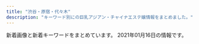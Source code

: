 ```yaml
---
title: "渋谷・原宿・代々木"
description: "キーワード別にの巨乳アジアン・チャイナエステ嬢情報をまとめました。"
---
```


新着画像と新着キーワードをまとめています。
2021年01月16日の情報です。

<DmmAffiliateIns />
<KeywordTable
  shops={
    [
    {
        "station": "JR\u4ee3\u3005\u6728\u99c5",
        "name": "\u6953",
        "url": "http://www.kaede-es.club/",
        "keywords": {},
        "img_links": [
            "http://www.kaede-es.club/images/nav/nav-sys.jpg",
            "http://www.kaede-es.club/images/staff/2/miki.jpg",
            "http://www.kaede-es.club/images/staff/neinei2.jpg",
            "http://www.kaede-es.club/images/index-tiba_02.jpg",
            "http://www.kaede-es.club/images/staff/emi.jpg",
            "http://www.kaede-es.club/images/nav/nav-staff.jpg",
            "http://www.kaede-es.club/images/staff/2/nana.jpg",
            "http://www.kaede-es.club/images/t-off-ico.jpg",
            "http://www.kaede-es.club/images/20200928173241.png",
            "http://www.kaede-es.club/images/nav/nav-job.jpg",
            "http://www.kaede-es.club/images/staff/4/sati.jpg",
            "http://www.kaede-es.club/css/2.jpeg",
            "http://www.kaede-es.club/images/shop/DSC_0086-300x199.jpg",
            "http://www.kaede-es.club/images/staff/4/yuyu2.jpg",
            "http://www.kaede-es.club/images/staff/2/yume.png",
            "http://www.kaede-es.club/images/index-tiba_04.jpg",
            "http://www.kaede-es.club/images/shop/DSC_0998-199x300.jpg",
            "http://www.kaede-es.club/images/index-tiba_10.jpg",
            "http://www.kaede-es.club/images/staff/miki.jpg",
            "http://www.kaede-es.club/psd/off2-1.jpg",
            "http://www.kaede-es.club/images/index-tiba_13.jpg",
            "http://www.kaede-es.club/psd/off32.jpg",
            "http://www.kaede-es.club/images/shop/DSC_0087-221x300.jpg",
            "http://www.kaede-es.club/images/index-tiba_09.jpg",
            "http://www.kaede-es.club/images/staff/2/momo.jpg"
        ]
    },
    {
        "name": "\u30a2\u30a4\u30b7\u30f3",
        "img_links": [
            "http://www.aixin.co.jp/images/staff/mika2/1.png",
            "http://www.aixin.co.jp/images/staff/ruri2/ruri2.png",
            "http://www.aixin.co.jp/images/price/aroma.jpg",
            "http://www.aixin.co.jp/images/price/hirou.jpg",
            "http://www.aixin.co.jp/images/map/google.png",
            "http://www.aixin.co.jp/images/staff/yui2/yui2.png",
            "http://www.aixin.co.jp/images/staff/haruka2/haruka2.png",
            "http://www.aixin.co.jp/images/staff/miharu/miharu.png",
            "http://www.aixin.co.jp/images/staff/chiemi/chiemi.jpg",
            "http://www.aixin.co.jp/images/staff/chiemi/1.jpg",
            "http://www.aixin.co.jp/images/staff/mika2/2.png",
            "http://www.aixin.co.jp/images/staff/ayaka/1.jpg",
            "http://www.aixin.co.jp/images/staff/rara/rara.png",
            "http://www.aixin.co.jp/images/staff/miki/miki.jpg",
            "http://www.aixin.co.jp/images/price/long.jpg",
            "http://www.aixin.co.jp/images/staff/miya/1.jpg",
            "http://www.aixin.co.jp/images/staff/ran/ran.png",
            "http://www.aixin.co.jp/images/top/top.jpg",
            "http://www.aixin.co.jp/images/top_pic/top2.jpg",
            "http://www.aixin.co.jp/images/staff/mimi2/mimi2.png",
            "http://www.aixin.co.jp/images/staff/yuzu/yuzu.jpg",
            "http://www.aixin.co.jp/images/costume/3.png",
            "http://www.aixin.co.jp/images/staff/akane/akane.png",
            "http://www.aixin.co.jp/images/costume/7.png",
            "http://www.aixin.co.jp/images/costume/6.png",
            "http://www.aixin.co.jp/images/staff/mika2/mika2.png",
            "http://www.aixin.co.jp/images/staff/aki/aki.png",
            "http://www.aixin.co.jp/images/price/tokusen.jpg",
            "http://www.aixin.co.jp/images/staff/miki/2.jpg",
            "http://www.aixin.co.jp/images/staff/miya/miya.jpg",
            "http://www.aixin.co.jp/images/staff/koko/koko.png",
            "http://www.aixin.co.jp/images/staff/eri/eri.png",
            "http://www.aixin.co.jp/images/wanted/wanted.png",
            "http://www.aixin.co.jp/images/costume/4.png",
            "http://www.aixin.co.jp/images/staff/ruru2/ruru2.jpg",
            "http://www.aixin.co.jp/images/costume/2.png",
            "http://www.aixin.co.jp/images/staff/ayaka/ayaka.jpg",
            "http://www.aixin.co.jp/images/costume/1.png",
            "http://www.aixin.co.jp/images/staff/mirai/mirai.png"
        ],
        "station": "JR\u6e0b\u8c37\u99c5",
        "url": "http://www.aixin.co.jp/",
        "keywords": {}
    },
    {
        "name": "\u68ee\u306e\u9999",
        "station": "JR\u6e0b\u8c37\u99c5\u6771\u53e3",
        "img_links": [
            "http://kokoronosato.tyo.cm/link/massage-de_88_31.jpg",
            "http://kokoronosato.tyo.cm/images/themes/pink/line.png",
            "http://kokoronosato.tyo.cm/photos/sites/15/2019/07/2019072809445954.jpg",
            "http://kokoronosato.tyo.cm/link/88x31b.jpg",
            "http://kokoronosato.tyo.cm/images/themes/pink/r3.jpg",
            "http://kokoronosato.tyo.cm/photos/sites/15/2020/08/2020082203135850.jpg",
            "http://kokoronosato.tyo.cm/images/room3.jpg",
            "http://kokoronosato.tyo.cm/photos/sites/15/2020/08/2020082203150030.jpg",
            "http://kokoronosato.tyo.cm/photos/sites/15/2020/08/2020082205443766.jpg",
            "http://menlog.net/link/menlog8831.jpg",
            "http://kokoronosato.tyo.cm/images/themes/pink/s_staff.png",
            "http://kokoronosato.tyo.cm/photos/sites/15/2019/07/2019072809465934.jpg",
            "http://kokoronosato.tyo.cm/link/esthelove88-31.jpg",
            "http://kokoronosato.tyo.cm/images/themes/pink/s_pickup.png",
            "http://kokoronosato.tyo.cm/link/walker88.jpg",
            "http://kokoronosato.tyo.cm/images/themes/pink/s_newface.png",
            "http://kokoronosato.tyo.cm/photos/sites/15/2019/07/2019072809450776.jpg",
            "http://kokoronosato.tyo.cm/images/themes/pink/s_news.png",
            "http://kokoronosato.tyo.cm/link/e0016.jpg",
            "http://kokoronosato.tyo.cm/images/room1.jpg",
            "http://kokoronosato.tyo.cm/images/room2.jpg",
            "http://kokoronosato.tyo.cm/link/8831.jpg",
            "http://kokoronosato.tyo.cm/images/themes/pink/s_ranking.png",
            "http://kokoronosato.tyo.cm/photos/sites/15/2020/08/2020082205444661.jpg",
            "http://kokoronosato.tyo.cm/photos/sites/15/2019/07/2019072809470568.jpg",
            "http://kokoronosato.tyo.cm/images/themes/pink/mobile.jpg",
            "http://kokoronosato.tyo.cm/images/themes/pink/no1.png",
            "http://kokoronosato.tyo.cm/photos/sites/15/2020/08/2020082205444313.jpg",
            "http://kokoronosato.tyo.cm/images/room4.jpg",
            "http://kokoronosato.tyo.cm/images/themes/pink/s_link.png",
            "http://kokoronosato.tyo.cm/images/themes/pink/no2.png"
        ],
        "keywords": {
            "D": 24,
            "85": 4,
            "83": 4,
            "C": 19,
            "86": 12,
            "87": 8
        },
        "url": "http://kokoronosato.tyo.cm/"
    },
    {
        "img_links": [
            "http://suitengu.me-es.com/girl/08a.jpg",
            "http://suitengu.me-es.com/images/index_07.jpg",
            "http://suitengu.me-es.com/images/index_09.jpg",
            "http://suitengu.me-es.com/girl/07a.jpg",
            "http://suitengu.me-es.com/images/index_06.jpg",
            "http://suitengu.me-es.com/images/index_13.jpg",
            "http://suitengu.me-es.com/girl/013.jpg",
            "http://suitengu.me-es.com/images/index_04.jpg",
            "http://suitengu.me-es.com/girl/07.jpg",
            "http://suitengu.me-es.com/images/rec_10.jpg",
            "http://suitengu.me-es.com/girl/010.jpg",
            "http://suitengu.me-es.com/images/02.jpg",
            "http://suitengu.me-es.com/images/index_01.jpg",
            "http://suitengu.me-es.com/images/index_05.jpg",
            "http://suitengu.me-es.com/images/index_08.jpg",
            "http://suitengu.me-es.com/girl/011.jpg",
            "http://suitengu.me-es.com/images/03.jpg",
            "http://suitengu.me-es.com/images/index_18.jpg",
            "http://suitengu.me-es.com/images/info.jpg",
            "http://suitengu.me-es.com/images/staff_10.jpg",
            "http://suitengu.me-es.com/images/info_10.jpg",
            "http://suitengu.me-es.com/images/index_10.jpg",
            "http://suitengu.me-es.com/images/rec.jpg",
            "http://suitengu.me-es.com/girl/05.jpg",
            "http://suitengu.me-es.com/girl/08.jpg",
            "http://suitengu.me-es.com/images/index_03.jpg",
            "http://suitengu.me-es.com/images/01.jpg",
            "http://suitengu.me-es.com/girl/01.jpg",
            "http://suitengu.me-es.com/girl/05a.jpg",
            "http://suitengu.me-es.com/images/index_14.jpg",
            "http://suitengu.me-es.com/girl/014.jpg"
        ],
        "name": "\u6c34\u5929\u5bae",
        "keywords": {},
        "url": "http://suitengu.me-es.com/",
        "station": "JR\u6e0b\u8c37\u99c5\u897f\u53e3"
    },
    {
        "name": "\u30b9\u30ef\u30f3",
        "url": "http://www.e-god.work/",
        "station": "JR\u6e0b\u8c37\u99c5\u30cf\u30c1\u516c\u53e3",
        "keywords": {},
        "img_links": [
            "http://www.e-god.work/images/1.jpg",
            "http://www.e-god.work/images/interior_t.jpg",
            "http://www.e-god.work/images/head.jpg",
            "http://www.e-god.work/images/2.jpg",
            "http://www.e-god.work/images/staff_t.jpg",
            "http://www.e-god.work/img/eri1.jpg",
            "http://www.e-god.work/images/4.jpg",
            "http://www.e-god.work/img/koko1.jpg",
            "http://www.e-god.work/images/mobile.jpg",
            "http://www.e-god.work/images/tel.jpg",
            "http://www.e-god.work/images/int2.jpg",
            "http://www.e-god.work/images/info.jpg",
            "http://www.e-god.work/images/line.png",
            "http://www.e-god.work/images/news.jpg",
            "http://www.e-god.work/images/int1.jpg",
            "http://www.e-god.work/img/yuki1.jpg",
            "http://www.e-god.work/img/zb.jpg",
            "http://www.e-god.work/images/sys2.jpg",
            "http://www.e-god.work/images/sys1.jpg",
            "http://www.e-god.work/images/ais.jpg",
            "http://www.e-god.work/img/koko2.jpg"
        ]
    },
    {
        "station": "JR\u6e0b\u8c37\u99c5\u897f\u53e3",
        "url": "http://awaawa-fairy.work/",
        "name": "\u6ce1\u6ce1\u30d5\u30a7\u30a2\u30ea\u30fc",
        "keywords": {
            "87": 5,
            "F": 1,
            "85": 4,
            "88": 5,
            "86": 3,
            "E": 2,
            "C": 17,
            "D": 4
        },
        "img_links": [
            "http://awaawa-fairy.work/sp/img/p-15.png",
            "http://awaawa-fairy.work/img/st15.png",
            "http://awaawa-fairy.work/img/sta29.png",
            "http://awaawa-fairy.work/img/st22.png",
            "http://awaawa-fairy.work/sp/img/sta22.png",
            "http://awaawa-fairy.work/sp/img/mv.jpg",
            "http://awaawa-fairy.work/sp/img/sta26.png",
            "http://awaawa-fairy.work/sp/img/tit.jpg",
            "http://awaawa-fairy.work/img/st28.png",
            "http://awaawa-fairy.work/sp/img/p-26.png",
            "http://awaawa-fairy.work/img/st017.png",
            "http://awaawa-fairy.work/sp/img/t-r.jpg",
            "http://awaawa-fairy.work/sp/img/add.jpg",
            "http://awaawa-fairy.work/sp/img/t-s.jpg",
            "http://awaawa-fairy.work/sp/img/p-27.png",
            "http://awaawa-fairy.work/sp/img/time.jpg",
            "http://awaawa-fairy.work/img/sta28.png",
            "http://awaawa-fairy.work/img/st29.png",
            "http://awaawa-fairy.work/sp/img/sta29.png",
            "http://awaawa-fairy.work/img/sta18.png",
            "http://awaawa-fairy.work/img/st17.png",
            "http://awaawa-fairy.work/sp/img/pc.jpg",
            "http://awaawa-fairy.work/sp/img/sta18.png",
            "http://awaawa-fairy.work/sp/img/t-o.jpg",
            "http://awaawa-fairy.work/sp/img/t-t.jpg",
            "http://awaawa-fairy.work/img/st27.png",
            "http://awaawa-fairy.work/sp/img/sta27.png",
            "http://awaawa-fairy.work/sp/img/sta17.png",
            "http://awaawa-fairy.work/sp/img/line.jpg",
            "http://awaawa-fairy.work/img/sta26.png",
            "http://awaawa-fairy.work/img/st018.png",
            "http://awaawa-fairy.work/sp/img/sta28.png",
            "http://awaawa-fairy.work/sp/img/info.jpg",
            "http://awaawa-fairy.work/img/sta27.png",
            "http://awaawa-fairy.work/sp/img/tel.jpg",
            "http://awaawa-fairy.work/img/nos.png",
            "http://awaawa-fairy.work/img/bottom.png",
            "http://awaawa-fairy.work/img/head.png",
            "http://awaawa-fairy.work/img/st4.png",
            "http://awaawa-fairy.work/sp/img/sys.jpg",
            "http://awaawa-fairy.work/img/mo.png",
            "http://awaawa-fairy.work/img/st18.png",
            "http://awaawa-fairy.work/sp/img/p-29.png",
            "http://awaawa-fairy.work/img/sta22.png",
            "http://awaawa-fairy.work/img/sta17.png",
            "http://awaawa-fairy.work/img/st26.png",
            "http://awaawa-fairy.work/sp/img/t-a.jpg",
            "http://awaawa-fairy.work/sp/img/botton.jpg",
            "http://awaawa-fairy.work/sp/img/sta15.png",
            "http://awaawa-fairy.work/img/sta15.png",
            "http://awaawa-fairy.work/sp/img/pic.jpg"
        ]
    },
    {
        "img_links": [
            "http://angel.est.cm/photos/sites/23/2018/10/2018100318475591.jpg",
            "http://angel.est.cm/img/r1.jpg",
            "http://angel.est.cm/photos/sites/23/2019/11/2019110102361631.jpg",
            "http://angel.est.cm/img/footer.png",
            "http://angel.est.cm/photos/sites/23/2019/05/2019051010094759.jpg",
            "http://angel.est.cm/img/r3.jpg",
            "http://angel.est.cm/photos/sites/23/2019/05/2019051010094757.jpg",
            "http://angel.est.cm/photos/sites/23/2019/05/2019051010094748.jpg",
            "http://angel.est.cm/photos/sites/23/2016/08/staff2.jpg",
            "http://angel.est.cm/img/top.png",
            "http://angel.est.cm/img/r4.jpg",
            "http://angel.est.cm/photos/sites/23/2019/05/2019051010094797.jpg",
            "http://angel.est.cm/img/r2.jpg"
        ],
        "name": "Angel",
        "keywords": {
            "87": 6,
            "88": 2,
            "D": 8,
            "86": 6,
            "E": 4,
            "C": 2
        },
        "station": "JR\u6e0b\u8c37\u99c5\u5bae\u76ca\u5742\u53e3",
        "url": "http://angel.est.cm/"
    },
    {
        "station": "JR\u6e0b\u8c37\u99c5\u30cf\u30c1\u516c\u53e3",
        "keywords": {
            "83": 12,
            "87": 13,
            "84": 28,
            "86": 13,
            "E": 7,
            "D": 21,
            "85": 13,
            "C": 55
        },
        "url": "http://www.ogon.work/",
        "img_links": [
            "http://www.ogon.work/staff/sara1.jpg",
            "http://www.ogon.work/staff/ayumi2.jpg",
            "http://www.ogon.work/img/bana02.jpg",
            "http://www.ogon.work/staff/momo1.jpg",
            "http://www.ogon.work/img/s/s_qa.png",
            "http://www.ogon.work/staff/hana1.jpg",
            "http://www.ogon.work/img/interior.jpg",
            "http://www.ogon.work/staff/tina1.jpg",
            "http://www.ogon.work/staff/yuki1.jpg",
            "http://www.ogon.work/staff/yuki2.jpg",
            "http://www.ogon.work/staff/ayumi1.jpg",
            "http://www.ogon.work/img/bana03.jpg",
            "http://www.ogon.work/img/icon/new.jpg",
            "http://www.ogon.work/img/contentsbottom.png",
            "http://www.ogon.work/staff/ayumi3.jpg"
        ],
        "name": "\u9ec4\u91d1\u6d77\u5cb8"
    }
]
}
/>
<DmmAffiliateScript />
